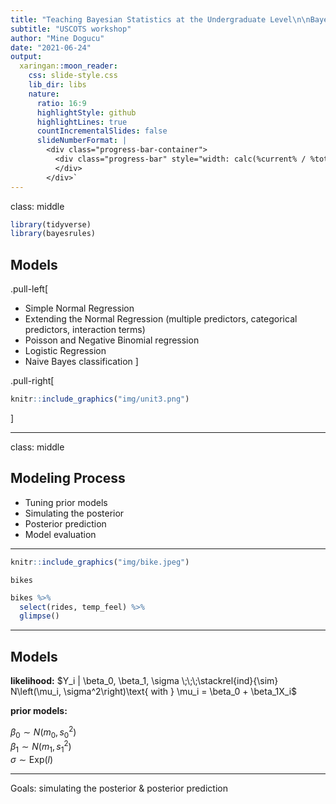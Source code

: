 ```yaml
---
title: "Teaching Bayesian Statistics at the Undergraduate Level\n\nBayesian Regression and Classification"
subtitle: "USCOTS workshop"
author: "Mine Dogucu"
date: "2021-06-24"
output:
  xaringan::moon_reader:
    css: slide-style.css
    lib_dir: libs
    nature:
      ratio: 16:9
      highlightStyle: github
      highlightLines: true
      countIncrementalSlides: false
      slideNumberFormat: |
        <div class="progress-bar-container">
          <div class="progress-bar" style="width: calc(%current% / %total% * 100%);">
          </div>
        </div>`
---
```



class: middle

```r
library(tidyverse)
library(bayesrules)
```


## Models

.pull-left[

- Simple Normal Regression
- Extending the Normal Regression (multiple predictors, categorical predictors, interaction terms)
- Poisson and Negative Binomial regression
- Logistic Regression
- Naive Bayes classification
]

.pull-right[

```r
knitr::include_graphics("img/unit3.png")
```

]

---

class: middle

## Modeling Process

- Tuning prior models
- Simulating the posterior
- Posterior prediction
- Model evaluation

---

```r
knitr::include_graphics("img/bike.jpeg")
```

`bikes`

```r
bikes %>% 
  select(rides, temp_feel) %>% 
  glimpse()
```

---

## Models

**likelihood:** $Y_i | \beta_0, \beta_1, \sigma \;\;\;\stackrel{ind}{\sim} N\left(\mu_i, \sigma^2\right)\text{ with } \mu_i = \beta_0 + \beta_1X_i$

**prior models:**

$\beta_0\sim N(m_0, s_0^2 )$  
$\beta_1\sim N(m_1, s_1^2 )$  
$\sigma \sim \text{Exp}(l)$

<hr>

Goals:  simulating the posterior & posterior prediction

